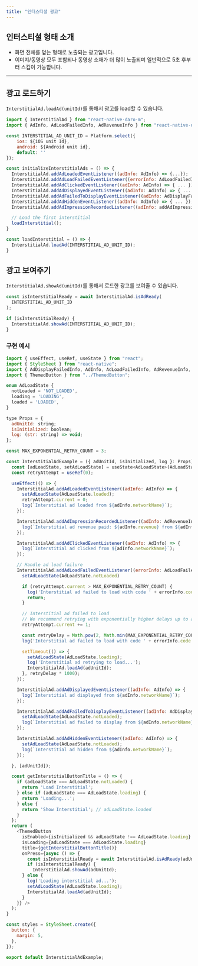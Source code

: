 ```yaml
---
title: "인터스티셜 광고"
---
```


## 인터스티셜 형태 소개

- 화면 전체를 덮는 형태로 노출되는 광고입니다.
- 이미지/동영상 모두 포함되나 동영상 소재가 더 많이 노출되며 일반적으로 5초 후부터 스킵이 가능합니다.

---

## 광고 로드하기

`InterstitialAd.loadAd(unitId)`를 통해서 광고를 load할 수 있습니다.

```javascript
import { InterstitialAd } from "react-native-daro-m";
import { AdInfo, AdLoadFailedInfo, AdRevenueInfo } from "react-native-daro-m";

const INTERSTITIAL_AD_UNIT_ID = Platform.select({
    ios: ${iOS unit Id},
    android: ${Android unit id},
    default: ''
});

const initializeInterstitialAds = () => {
  InterstitialAd.addAdLoadedEventListener((adInfo: AdInfo) => {...});
  InterstitialAd.addAdLoadFailedEventListener((errorInfo: AdLoadFailedInfo) => {...});
  InterstitialAd.addAdClickedEventListener((adInfo: AdInfo) => { ... });
  InterstitialAd.addAdDisplayedEventListener((adInfo: AdInfo) => { ... });
  InterstitialAd.addAdFailedToDisplayEventListener((adInfo: AdDisplayFailedInfo) = { ... });
  InterstitialAd.addAdHiddenEventListener((adInfo: AdInfo) => { ... });
  InterstitialAd.addAdImpressionRecordedListener((adInfo: addAdImpressionRecordedListener) => { ... });

  // Load the first interstitial
  loadInterstitial();
}

const loadInterstitial = () => {
  InterstitialAd.loadAd(INTERSTITIAL_AD_UNIT_ID);
}

```

## 광고 보여주기

`InterstitialAd.showAd(unitId)`를 통해서 로드한 광고를 보여줄 수 있습니다.

```javascript
const isInterstitialReady = await InterstitialAd.isAdReady(
  INTERSTITIAL_AD_UNIT_ID
);

if (isInterstitialReady) {
  InterstitialAd.showAd(INTERSTITIAL_AD_UNIT_ID);
}
```


### 구현 예시

<Accordion title="`InterstitialAd` 구현 예시입니다." icon="sparkles">

```javascript
import { useEffect, useRef, useState } from "react";
import { StyleSheet } from "react-native";
import { AdDisplayFailedInfo, AdInfo, AdLoadFailedInfo, AdRevenueInfo, InterstitialAd } from "react-native-daro-m";
import { ThemedButton } from "../ThemedButton";

enum AdLoadState {
  notLoaded = 'NOT_LOADED',
  loading = 'LOADING',
  loaded = 'LOADED',
}

type Props = {
  adUnitId: string;
  isInitialized: boolean;
  log: (str: string) => void;
};

const MAX_EXPONENTIAL_RETRY_COUNT = 3;

const InterstitialAdExample = ({ adUnitId, isInitialized, log }: Props) => {
  const [adLoadState, setAdLoadState] = useState<AdLoadState>(AdLoadState.notLoaded);
  const retryAttempt = useRef(0);

  useEffect(() => {
    InterstitialAd.addAdLoadedEventListener((adInfo: AdInfo) => {
      setAdLoadState(AdLoadState.loaded);
      retryAttempt.current = 0;
      log(`Interstitial ad loaded from ${adInfo.networkName}`);
    });

    InterstitialAd.addAdImpressionRecordedListener((adInfo: AdRevenueInfo) => {
      log(`Interstitial ad revenue paid: ${adInfo.revenue} from ${adInfo.networkName}`);
    });

    InterstitialAd.addAdClickedEventListener((adInfo: AdInfo) => {
      log(`Interstitial ad clicked from ${adInfo.networkName}`);
    });

    // Handle ad load failure
    InterstitialAd.addAdLoadFailedEventListener((errorInfo: AdLoadFailedInfo) => {
      setAdLoadState(AdLoadState.notLoaded)

      if (retryAttempt.current > MAX_EXPONENTIAL_RETRY_COUNT) {
        log('Interstitial ad failed to load with code ' + errorInfo.code);
        return;
      }

      // Interstitial ad failed to load
      // We recommend retrying with exponentially higher delays up to a maximum delay (in this case 64 seconds)
      retryAttempt.current += 1;

      const retryDelay = Math.pow(2, Math.min(MAX_EXPONENTIAL_RETRY_COUNT, retryAttempt.current));
      log('Interstitial ad failed to load with code ' + errorInfo.code + ' - retrying in ' + retryDelay + 's');

      setTimeout(() => {
        setAdLoadState(AdLoadState.loading);
        log('Interstitial ad retrying to load...');
        InterstitialAd.loadAd(adUnitId);
      }, retryDelay * 1000);
    });

    InterstitialAd.addAdDisplayedEventListener((adInfo: AdInfo) => {
      log(`Interstitial ad displayed from ${adInfo.networkName}`);
    });

    InterstitialAd.addAdFailedToDisplayEventListener((adInfo: AdDisplayFailedInfo) => {
      setAdLoadState(AdLoadState.notLoaded);
      log(`Interstitial ad failed to display from ${adInfo.networkName}`);
    });

    InterstitialAd.addAdHiddenEventListener((adInfo: AdInfo) => {
      setAdLoadState(AdLoadState.notLoaded);
      log(`Interstitial ad hidden from ${adInfo.networkName}`);
    });

  }, [adUnitId]);

  const getInterstitialButtonTitle = () => {
    if (adLoadState === AdLoadState.notLoaded) {
      return 'Load Interstitial';
    } else if (adLoadState === AdLoadState.loading) {
      return 'Loading...';
    } else {
      return 'Show Interstitial'; // adLoadState.loaded
    }
  };
  return (
    <ThemedButton
      isEnabled={isInitialized && adLoadState !== AdLoadState.loading}
      isLoading={adLoadState === AdLoadState.loading}
      title={getInterstitialButtonTitle()}
      onPress={async () => {
        const isInterstitialReady = await InterstitialAd.isAdReady(adUnitId);
        if (isInterstitialReady) {
          InterstitialAd.showAd(adUnitId);
      } else {
        log('Loading interstitial ad...');
        setAdLoadState(AdLoadState.loading);
        InterstitialAd.loadAd(adUnitId);
      }
    }} />
  );
}

const styles = StyleSheet.create({
  button: {
    margin: 5,
  },
});

export default InterstitialAdExample;
```

</Accordion>
